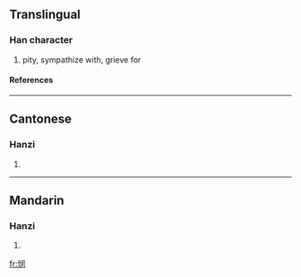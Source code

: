 {{see|憫}}

==Translingual==
===Han character===
{{Han char|rn=61|rad=心|as=07|sn=10|four=|canj=心中尸大 (PLSK)}}
# pity, sympathize with, grieve for
====References====
{{Han ref|kx=0388.341|hdz=42306.140|uh=60AF|ud=24751}}
----
==Cantonese==
===Hanzi===
{{yue-hanzi|jyut=|y=man5}}
# {{defn|Cantonese}}
----
==Mandarin==
===Hanzi===
{{cmn-hanzi|tra=憫|pin=[[mǐn]] ([[min3]])|wg=min<sup>3</sup>}}
# {{defn|Mandarin}}

[[fr:悯]]